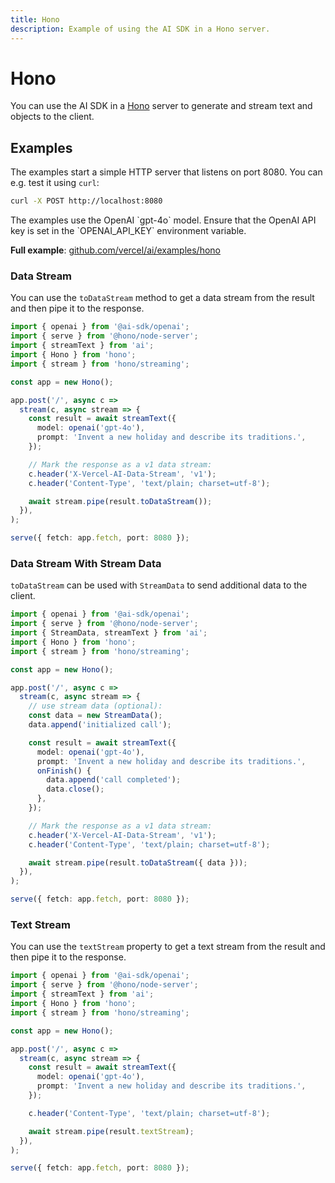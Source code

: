 ```yaml
---
title: Hono
description: Example of using the AI SDK in a Hono server.
---
```


# Hono

You can use the AI SDK in a [Hono](https://hono.dev/) server to generate and stream text and objects to the client.

## Examples

The examples start a simple HTTP server that listens on port 8080. You can e.g. test it using `curl`:

```bash
curl -X POST http://localhost:8080
```

<Note>
  The examples use the OpenAI `gpt-4o` model. Ensure that the OpenAI API key is
  set in the `OPENAI_API_KEY` environment variable.
</Note>

**Full example**: [github.com/vercel/ai/examples/hono](https://github.com/vercel/ai/tree/main/examples/hono)

### Data Stream

You can use the `toDataStream` method to get a data stream from the result and then pipe it to the response.

```ts file='index.ts'
import { openai } from '@ai-sdk/openai';
import { serve } from '@hono/node-server';
import { streamText } from 'ai';
import { Hono } from 'hono';
import { stream } from 'hono/streaming';

const app = new Hono();

app.post('/', async c =>
  stream(c, async stream => {
    const result = await streamText({
      model: openai('gpt-4o'),
      prompt: 'Invent a new holiday and describe its traditions.',
    });

    // Mark the response as a v1 data stream:
    c.header('X-Vercel-AI-Data-Stream', 'v1');
    c.header('Content-Type', 'text/plain; charset=utf-8');

    await stream.pipe(result.toDataStream());
  }),
);

serve({ fetch: app.fetch, port: 8080 });
```

### Data Stream With Stream Data

`toDataStream` can be used with `StreamData` to send additional data to the client.

```ts file='index.ts' highlight="11-13,18-21,28"
import { openai } from '@ai-sdk/openai';
import { serve } from '@hono/node-server';
import { StreamData, streamText } from 'ai';
import { Hono } from 'hono';
import { stream } from 'hono/streaming';

const app = new Hono();

app.post('/', async c =>
  stream(c, async stream => {
    // use stream data (optional):
    const data = new StreamData();
    data.append('initialized call');

    const result = await streamText({
      model: openai('gpt-4o'),
      prompt: 'Invent a new holiday and describe its traditions.',
      onFinish() {
        data.append('call completed');
        data.close();
      },
    });

    // Mark the response as a v1 data stream:
    c.header('X-Vercel-AI-Data-Stream', 'v1');
    c.header('Content-Type', 'text/plain; charset=utf-8');

    await stream.pipe(result.toDataStream({ data }));
  }),
);

serve({ fetch: app.fetch, port: 8080 });
```

### Text Stream

You can use the `textStream` property to get a text stream from the result and then pipe it to the response.

```ts file='index.ts' highlight="18"
import { openai } from '@ai-sdk/openai';
import { serve } from '@hono/node-server';
import { streamText } from 'ai';
import { Hono } from 'hono';
import { stream } from 'hono/streaming';

const app = new Hono();

app.post('/', async c =>
  stream(c, async stream => {
    const result = await streamText({
      model: openai('gpt-4o'),
      prompt: 'Invent a new holiday and describe its traditions.',
    });

    c.header('Content-Type', 'text/plain; charset=utf-8');

    await stream.pipe(result.textStream);
  }),
);

serve({ fetch: app.fetch, port: 8080 });
```

